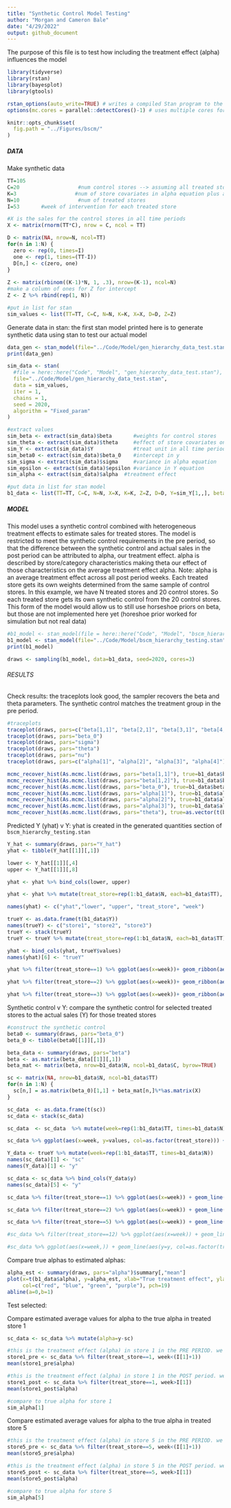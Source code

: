 ```yaml
---
title: "Synthetic Control Model Testing"
author: "Morgan and Cameron Bale"
date: "4/29/2022"
output: github_document
---
```


The purpose of this file is to test how including the treatment effect (alpha) influences the model

```r
library(tidyverse)
library(rstan)
library(bayesplot)
library(gtools)

rstan_options(auto_write=TRUE) # writes a compiled Stan program to the disk to avoid recompiling
options(mc.cores = parallel::detectCores()-1) # uses multiple cores for stan

knitr::opts_chunk$set(
  fig.path = "../Figures/bscm/"
)
```

##### DATA #######

Make synthetic data
```r
TT=105
C=20                   #num control stores --> assuming all treated stores use same control store pool 
K=3                   #num of store covariates in alpha equation plus a column of ones for intercept
N=10                   #num of treated stores 
I=53       #week of intervention for each treated store

#X is the sales for the control stores in all time periods
X <- matrix(rnorm(TT*C), nrow = C, ncol = TT)  

D <- matrix(NA, nrow=N, ncol=TT)
for(n in 1:N) {
  zero <- rep(0, times=I)
  one <- rep(1, times=(TT-I))
  D[n,] <- c(zero, one)
}
  
Z <- matrix(rbinom((K-1)*N, 1, .3), nrow=(K-1), ncol=N)
#make a column of ones for Z for intercept
Z <- Z %>% rbind(rep(1, N))

#put in list for stan
sim_values <- list(TT=TT, C=C, N=N, K=K, X=X, D=D, Z=Z)
```

Generate data in stan: the first stan model printed here is to generate synthetic data using stan to test our actual model 
```r
data_gen <- stan_model(file="../Code/Model/gen_hierarchy_data_test.stan")
print(data_gen)

sim_data <- stan(
  #file = here::here("Code", "Model", "gen_hierarchy_data_test.stan"),
  file="../Code/Model/gen_hierarchy_data_test.stan",
  data = sim_values,
  iter = 1,
  chains = 1,
  seed = 2020,
  algorithm = "Fixed_param"
)

#extract values
sim_beta <- extract(sim_data)$beta       #weights for control stores 
sim_theta <- extract(sim_data)$theta     #effect of store covariates on alpha
sim_Y <- extract(sim_data)$Y             #treat unit in all time periods
sim_beta0 <- extract(sim_data)$beta_0    #intercept in y 
sim_sigma <- extract(sim_data)$sigma     #variance in alpha equation
sim_epsilon <- extract(sim_data)$epsilon #variance in Y equation 
sim_alpha <- extract(sim_data)$alpha  #treatment effect

#put data in list for stan model 
b1_data <- list(TT=TT, C=C, N=N, X=X, K=K, Z=Z, D=D, Y=sim_Y[1,,], beta_0=sim_beta0, beta=sim_beta[1,,], epsilon=sim_epsilon, alpha=sim_alpha, sigma=sim_sigma, theta=sim_theta)
```

##### MODEL #####
This model uses a synthetic control combined with heterogeneous treatment effects to estimate sales for treated stores. The model is restricted to meet the synthetic control requirements in the pre period, so that the difference between the synthetic control and actual sales in the post period can be attributed to alpha, our treatment effect. alpha is described by store/category characteristics making theta our effect of those characteristics on the average treatment effect alpha. Note: alpha is an average treatment effect across all post period weeks. Each treated store gets its own weights determined from the same sample of control stores. In this example, we have N treated stores and 20 control stores. So each treated store gets its own synthetic control from the 20 control stores. This form of the model would allow us to still use horseshoe priors on beta, but those are not implemented here yet (horeshoe prior worked for simulation but not real data) 
```r
#b1_model <- stan_model(file = here::here("Code", "Model", "bscm_hierarchy.stan"))
b1_model <- stan_model(file="../Code/Model/bscm_hierarchy_testing.stan")
print(b1_model)

draws <- sampling(b1_model, data=b1_data, seed=2020, cores=3)
```

###### RESULTS ######

Check results: the traceplots look good, the sampler recovers the beta and theta parameters. The synthetic control matches the treatment group in the pre period. 
```r
#traceplots
traceplot(draws, pars=c("beta[1,1]", "beta[2,1]", "beta[3,1]", "beta[4,1]", "beta[1,2]", "beta[2,2]", "beta[3,2]", "beta[4,2]")) #N, C
traceplot(draws, pars="beta_0")
traceplot(draws, pars="sigma")
traceplot(draws, pars="theta")
traceplot(draws, pars="nu")
traceplot(draws, pars=c("alpha[1]", "alpha[2]", "alpha[3]", "alpha[4]"))

mcmc_recover_hist(As.mcmc.list(draws, pars="beta[1,1]"), true=b1_data$beta[1,1])
mcmc_recover_hist(As.mcmc.list(draws, pars="beta[1,2]"), true=b1_data$beta[1,2])
mcmc_recover_hist(As.mcmc.list(draws, pars="beta_0"), true=b1_data$beta_0)
mcmc_recover_hist(As.mcmc.list(draws, pars="alpha[1]"), true=b1_data$alpha[1])
mcmc_recover_hist(As.mcmc.list(draws, pars="alpha[2]"), true=b1_data$alpha[2])
mcmc_recover_hist(As.mcmc.list(draws, pars="alpha[3]"), true=b1_data$alpha[3])
mcmc_recover_hist(As.mcmc.list(draws, pars="theta"), true=as.vector(t(b1_data$theta))) #theta[3] is intercept
```

Predicted Y (yhat) v Y: yhat is created in the generated quantities section of `bscm_hierarchy_testing.stan`  
```r
Y_hat <- summary(draws, pars="Y_hat")
yhat <- tibble(Y_hat[[1]][,1])

lower <- Y_hat[[1]][,4]
upper <- Y_hat[[1]][,8]

yhat <- yhat %>% bind_cols(lower, upper)

yhat <- yhat %>% mutate(treat_store=rep(1:b1_data$N, each=b1_data$TT), week=rep(1:b1_data$TT, times=b1_data$N))

names(yhat) <- c("yhat","lower", "upper", "treat_store", "week")

trueY <- as.data.frame(t(b1_data$Y))
names(trueY) <- c("store1", "store2", "store3")
trueY <- stack(trueY)
trueY <- trueY %>% mutate(treat_store=rep(1:b1_data$N, each=b1_data$TT))

yhat <- bind_cols(yhat, trueY$values)
names(yhat)[6] <- "trueY"

yhat %>% filter(treat_store==1) %>% ggplot(aes(x=week))+ geom_ribbon(aes(ymin=lower, ymax=upper), fill="gray80") + geom_line(aes(y=yhat, color="Predicted Y"), linetype="dashed") +geom_line(aes(y=trueY, color="True Y")) + ggtitle("Predicted Y values compared to actual Y values, store 1") + labs(x="Week", y="Sales") + scale_color_manual("", breaks=c("Predicted Y", "True Y"), values=c("blue", "red")) 

yhat %>% filter(treat_store==2) %>% ggplot(aes(x=week))+ geom_ribbon(aes(ymin=lower, ymax=upper), fill="gray80") + geom_line(aes(y=yhat, color="Predicted Y"), linetype="dashed") +geom_line(aes(y=trueY, color="True Y")) + ggtitle("Predicted Y values compared to actual Y values, store 2") + labs(x="Week", y="Sales") + scale_color_manual("", breaks=c("Predicted Y", "True Y"), values=c("blue", "red")) 

yhat %>% filter(treat_store==3) %>% ggplot(aes(x=week))+ geom_ribbon(aes(ymin=lower, ymax=upper), fill="gray80") + geom_line(aes(y=yhat, color="Predicted Y"), linetype="dashed") +geom_line(aes(y=trueY, color="True Y")) + ggtitle("Predicted Y values compared to actual Y values, store 3") + labs(x="Week", y="Sales") + scale_color_manual("", breaks=c("Predicted Y", "True Y"), values=c("blue", "red")) 
```

Synthetic control v Y: compare the synthetic control for selected treated stores to the actual sales (Y) for those treated stores 
```r
#construct the synthetic control 
beta0 <- summary(draws, pars="beta_0")
beta_0 <- tibble(beta0[[1]][,1])

beta_data <- summary(draws, pars="beta")
beta <- as.matrix(beta_data[[1]][,1])
beta_mat <- matrix(beta, nrow=b1_data$N, ncol=b1_data$C, byrow=TRUE)

sc <- matrix(NA, nrow=b1_data$N, ncol=b1_data$TT)
for(n in 1:N) {
  sc[n,] = as.matrix(beta_0)[1,1] + beta_mat[n,]%*%as.matrix(X)  
}

sc_data  <- as.data.frame(t(sc))
sc_data <- stack(sc_data)

sc_data  <- sc_data  %>% mutate(week=rep(1:b1_data$TT, times=b1_data$N), treat_store=rep(1:b1_data$N, each=b1_data$TT))

sc_data %>% ggplot(aes(x=week, y=values, col=as.factor(treat_store))) + geom_line() + ggtitle("SC for each treated store") + facet_wrap(~treat_store)

Y_data <- trueY %>% mutate(week=rep(1:b1_data$TT, times=b1_data$N))
names(sc_data)[1] <- "sc"
names(Y_data)[1] <- "y"

sc_data <- sc_data %>% bind_cols(Y_data$y)
names(sc_data)[5] <- "y"

sc_data %>% filter(treat_store==1) %>% ggplot(aes(x=week)) + geom_line(aes(y=y, col=as.factor(treat_store))) + geom_line(aes(y=sc, col=as.factor(treat_store)), linetype="dashed") + ggtitle(paste("SC versus actual treated sales, store 1, alpha is ", b1_data$alpha[1])) + geom_vline(xintercept=I)

sc_data %>% filter(treat_store==2) %>% ggplot(aes(x=week)) + geom_line(aes(y=y, col=as.factor(treat_store))) + geom_line(aes(y=sc, col=as.factor(treat_store)), linetype="dashed") + ggtitle(paste("SC versus actual treated sales, store 2, alpha is ", b1_data$alpha[2])) + geom_vline(xintercept=I)

sc_data %>% filter(treat_store==5) %>% ggplot(aes(x=week)) + geom_line(aes(y=y, col=as.factor(treat_store))) + geom_line(aes(y=sc, col=as.factor(treat_store)), linetype="dashed") + ggtitle(paste("SC versus actual treated sales, store 5, alpha is ", b1_data$alpha[5])) + geom_vline(xintercept=I)

#sc_data %>% filter(treat_store==12) %>% ggplot(aes(x=week)) + geom_line(aes(y=y, col=as.factor(treat_store))) + geom_line(aes(y=sc, col=as.factor(treat_store)), linetype="dashed") + ggtitle(paste("SC versus actual treated sales, store 12, alpha is ", b1_data$alpha[12])) + geom_vline(xintercept=I)

#sc_data %>% ggplot(aes(x=week,)) + geom_line(aes(y=y, col=as.factor(treat_store))) + geom_line(aes(y=sc, col=as.factor(treat_store)), linetype="dashed") + ggtitle("SC versus actual treated sales") + facet_wrap(~treat_store)
```

Compare true alphas to estimated alphas:

```r
alpha_est <- summary(draws, pars="alpha")$summary[,"mean"]
plot(x=t(b1_data$alpha), y=alpha_est, xlab="True treatment effect", ylab="Posterior Mean", main="alpha", 
     col=c("red", "blue", "green", "purple"), pch=19)
abline(a=0,b=1)
```

Test selected:

Compare estimated average values for alpha to the true alpha in treated store 1 
```r
sc_data <- sc_data %>% mutate(alpha=y-sc)

#this is the treatment effect (alpha) in store 1 in the PRE PERIOD. we expect this to be 0, anything above 0 is noise? 
store1_pre <- sc_data %>% filter(treat_store==1, week<(I[1]+1)) 
mean(store1_pre$alpha)

#this is the treatment effect (alpha) in store 1 in the POST period. we expect this to be equal to the true alpha 
store1_post <- sc_data %>% filter(treat_store==1, week>I[1]) 
mean(store1_post$alpha)

#compare to true alpha for store 1
sim_alpha[1]
```

Compare estimated average values for alpha to the true alpha in treated store 5
```r
#this is the treatment effect (alpha) in store 5 in the PRE PERIOD. we expect this to be 0, anything above 0 is noise? 
store5_pre <- sc_data %>% filter(treat_store==5, week<(I[1]+1)) 
mean(store5_pre$alpha)

#this is the treatment effect (alpha) in store 5 in the POST period. we expect this to be equal to the true alpha
store5_post <- sc_data %>% filter(treat_store==5, week>I[1]) 
mean(store5_post$alpha)

#compare to true alpha for store 5
sim_alpha[5]
```





